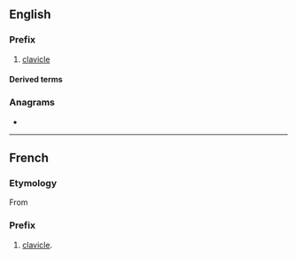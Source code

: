 ==English==

===Prefix===
{{en-prefix}}

# {{lb|en|anatomy}} [[clavicle]]

====Derived terms====
{{prefixsee|en}}

===Anagrams===
* {{anagrams|en|a=cdeilo|coiled|coldie|docile}}

----

==French==

===Etymology===
From {{etyl|grc|fr}}

===Prefix===
{{fr-prefix}}

# [[clavicle]].
